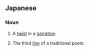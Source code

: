 ==Japanese==
{{ja-kanjitab|てん|く|yomi=on}}

===Noun===
{{ja-noun|てんく}}

# {{lb|ja|literature}} A [[twist]] in a [[narrative]].
# The third [[line]] of a traditional poem.